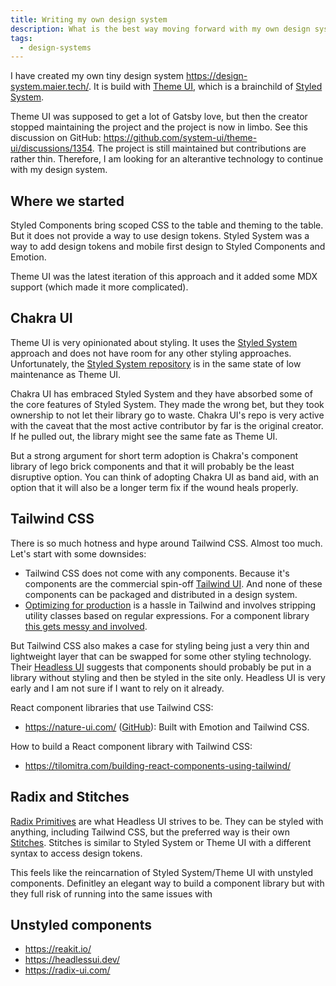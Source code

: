 ```yaml
---
title: Writing my own design system
description: What is the best way moving forward with my own design system?
tags:
  - design-systems
---
```


I have created my own tiny design system https://design-system.maier.tech/. It
is build with [Theme UI](https://theme-ui.com/), which is a brainchild of
[Styled System](https://styled-system.com/).

Theme UI was supposed to get a lot of Gatsby love, but then the creator stopped
maintaining the project and the project is now in limbo. See this discussion on
GitHub: https://github.com/system-ui/theme-ui/discussions/1354. The project is
still maintained but contributions are rather thin. Therefore, I am looking for
an alterantive technology to continue with my design system.

## Where we started

Styled Components bring scoped CSS to the table and theming to the table. But it
does not provide a way to use design tokens. Styled System was a way to add
design tokens and mobile first design to Styled Components and Emotion.

Theme UI was the latest iteration of this approach and it added some MDX support
(which made it more complicated).

## Chakra UI

Theme UI is very opinionated about styling. It uses the
[Styled System](https://styled-system.com/) approach and does not have room for
any other styling approaches. Unfortunately, the
[Styled System repository](https://github.com/styled-system/styled-system) is in
the same state of low maintenance as Theme UI.

Chakra UI has embraced Styled System and they have absorbed some of the core
features of Styled System. They made the wrong bet, but they took ownership to
not let their library go to waste. Chakra UI's repo is very active with the
caveat that the most active contributor by far is the original creator. If he
pulled out, the library might see the same fate as Theme UI.

But a strong argument for short term adoption is Chakra's component library of
lego brick components and that it will probably be the least disruptive option.
You can think of adopting Chakra UI as band aid, with an option that it will
also be a longer term fix if the wound heals properly.

## Tailwind CSS

There is so much hotness and hype around Tailwind CSS. Almost too much. Let's
start with some downsides:

- Tailwind CSS does not come with any components. Because it's components are
  the commercial spin-off [Tailwind UI](https://tailwindui.com/). And none of
  these components can be packaged and distributed in a design system.
- [Optimizing for production](https://tailwindcss.com/docs/optimizing-for-production)
  is a hassle in Tailwind and involves stripping utility classes based on
  regular expressions. For a component library
  [this gets messy and involved](https://gist.github.com/somebody32/48277662e55dd450d542724bc989c62d).

But Tailwind CSS also makes a case for styling being just a very thin and
lightweight layer that can be swapped for some other styling technology. Their
[Headless UI](https://headlessui.dev/) suggests that components should probably
be put in a library without styling and then be styled in the site only.
Headless UI is very early and I am not sure if I want to rely on it already.

React component libraries that use Tailwind CSS:

- https://nature-ui.com/ ([GitHub](https://github.com/nature-ui/nature-ui)):
  Built with Emotion and Tailwind CSS.

How to build a React component library with Tailwind CSS:

- https://tilomitra.com/building-react-components-using-tailwind/

## Radix and Stitches

[Radix Primitives](https://radix-ui.com/) are what Headless UI strives to be.
They can be styled with anything, including Tailwind CSS, but the preferred way
is their own [Stitches](https://stitches.dev/). Stitches is similar to Styled
System or Theme UI with a different syntax to access design tokens.

This feels like the reincarnation of Styled System/Theme UI with unstyled
components. Definitley an elegant way to build a component library but with they
full risk of running into the same issues with

## Unstyled components

- https://reakit.io/
- https://headlessui.dev/
- https://radix-ui.com/
